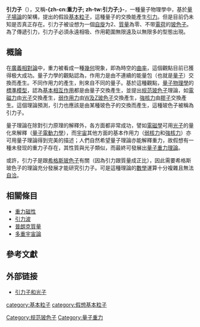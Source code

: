 {{expand english|time=2020-02-05T11:13:12+00:00}}
{{NoteTA
|G1 = Physics
}}
{{Infobox Particle
| bgcolour =
| name = 重力子
| image =
| caption =
| num_types =
| composition = [[基本粒子|基本粒子]]
| statistics = [[玻色–愛因斯坦統計|玻色–愛因斯坦統計]]
| group = [[規範玻色子|規範玻色子]]
| generation =
| interaction = [[重力|-{zh-cn:引力; zh-tw:重力;}-]]
| particle =
| antiparticle = 自身
| status = 理論性粒子
| theorized = 1930s<ref>
{{cite arXiv
 |last = Rovelli |first=C.
 |date = 2001
 |title = Notes for a brief history of quantum gravity
 |class = gr-qc
 |eprint = gr-qc/0006061
}}</ref><br>名字起源於Dmitrii Blokhintsev與F. M. Gal'perin於1934年的論文<ref>
{{cite journal
 |last1 = Blokhintsev |first=D. I.
 |last2 = Gal'perin |first2=F. M.
 |date = 1934
 |title = Gipoteza neitrino i zakon sokhraneniya energii
 |trans_title = Neutrino hypothesis and conservation of energy
 |journal = Pod Znamenem Marxisma
 |volume = 6 |pages=147–157
|language=ru}}</ref>
| discovered = 尚為理論性
| symbol = G<ref>，使用大寫G以免與[[膠子|膠子]]（符號g）混淆</ref>
| mass = 0
<br>{{nowrap|< {{val|6|e=-32|ul=eV/c2}} }}<ref name="Particle_table_2020">{{cite journal  |last=Zyla  |first=P.  |display-authors=etal  |collaboration=[[Particle_Data_Group|Particle Data Group]]  |year=2020  |url=https://pdg.lbl.gov/2020/tables/rpp2020-sum-gauge-higgs-bosons.pdf  |title=Review of Particle Physics: Gauge and Higgs bosons  |journal=  |access-date=2022-05-19  |archive-date=2021-05-18  |archive-url=https://web.archive.org/web/20210518211201/https://pdg.lbl.gov/2020/tables/rpp2020-sum-gauge-higgs-bosons.pdf  }}</ref>
| mean_lifetime = 穩定
| decay_particle =
| electric_charge = 0 ''[[基本電荷|e]]''
| color_charge =
| spin = 2
}}

'''引力子'''（{{lang-en|graviton}}），又稱'''-{zh-cn:重力子; zh-tw:引力子;}-'''，一種量子物理學中，基於[[量子場論|量子場論]]的架構，提出的假設[[基本粒子|基本粒子]]，這種量子的交換能產生[[引力|引力]]。但是目前仍未知是否真正存在。引力子被设想为一個[[自旋|自旋]]为2、[[質量|質量]]為零、不带[[電荷|電荷]]的[[玻色子|玻色子]]。為了傳遞引力，引力子必須永遠相吸、作用範圍無限遠及以無限多的型態出現。

==概論==
在[[廣義相對論|廣義相對論]]中，重力被看成一種[[幾何|幾何]]現象，即為時空的[[曲率|曲率]]，這個觀點目前已獲得极大成功。量子力學的觀點認為，作用力是由不連續的能量包（也就是[[量子|量子]]）交換而產生。不同作用力的產生，則來自不同的量子。基於這種觀點，[[量子物理學|量子物理學]]的[[標準模型|標準模型]]，認為[[基本相互作用|基本相互作用]]都是由量子交換產生，並提出[[规范玻色子|规范玻色子]]理論，如[[電磁學|電磁力]]由[[光子|光子]]交換產生，[[弱作用力|弱作用力]]由[[W及Z玻色子|W及Z玻色子]]交換產生，[[強核力|強核力]]由[[膠子|膠子]]交換產生。這個理論預測，引力也應該是由某種玻色子的交換而產生，這種玻色子被稱為引力子。

量子理論在除對引力原理的解釋外，各方面都非常成功，譬如[[電磁學|電磁學]]可用[[光子|光子]]的量化來解釋（[[量子電動力學|量子電動力學]]），而[[宇宙|宇宙]]其他方面的基本作用力（[[弱核力|弱核力]]和[[強核力|強核力]]）亦可用量子理論得到完美的描述；人們自然希望量子理論亦能解釋重力，故假想有一種未發现的重力子存在，其性質與光子類似，而最終可發展出[[量子重力|量子重力理論]]。

或許，引力子是跟[[希格斯玻色子|希格斯玻色子]]有關（因為引力跟質量成正比），因此需要希格斯玻色子的理論充分發展才能研究引力子。可是這種理論的[[數學|數學]]運算十分複雜且無法[[自洽|自洽]]。

== 相關條目 ==
* [[重力磁性|重力磁性]]
* [[引力波|引力波]]
* [[普朗克質量|普朗克質量]]
* [[多重宇宙論|多重宇宙論]]

== 參考文獻 ==
{{reflist}}

== 外部链接 ==
*[https://web.archive.org/web/20070928155439/http://abctsau.org/doc/RelationshipGravitonPhoton.html 引力子和光子]

{{粒子}}
{{Quantum gravity}}

[[Category:规范玻色子|Category:规范玻色子]]
[[category:基本粒子|category:基本粒子]]
[[category:假想基本粒子|category:假想基本粒子]]
[[Category:量子重力|Category:量子重力]]